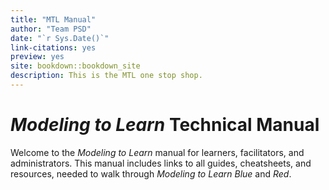```yaml
---
title: "MTL Manual"
author: "Team PSD"
date: "`r Sys.Date()`"
link-citations: yes
preview: yes
site: bookdown::bookdown_site
description: This is the MTL one stop shop.
---
```


# *Modeling to Learn* Technical Manual

Welcome to the *Modeling to Learn* manual for learners, facilitators, and administrators.
This manual includes links to all guides, cheatsheets, and resources, needed to walk through *Modeling to Learn Blue* and *Red*.
